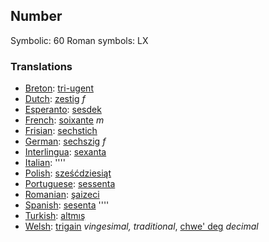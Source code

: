==Number==

Symbolic: 60
Roman symbols: LX

===Translations===

*[[Breton]]: [[tri-ugent]]
*[[Dutch]]: [[zestig]] ''f''
*[[Esperanto]]: [[sesdek]]
*[[French]]: [[soixante]] ''m''
*[[Frisian]]: [[sechstich]]
*[[German]]: [[sechszig]] ''f''
*[[Interlingua]]: [[sexanta]]
*[[Italian]]: [[]] ''''
*[[Polish]]: [[sześćdziesiąt]]
*[[Portuguese]]: [[sessenta]]
*[[Romanian]]: [[şaizeci]]
*[[Spanish]]: [[sesenta]] ''''
*[[Turkish]]: [[altmış]]
*[[Welsh]]: [[trigain]] ''vingesimal, traditional'', [[chwe' deg]] ''decimal''